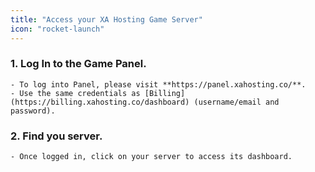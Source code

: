 ```yaml
---
title: "Access your XA Hosting Game Server"
icon: "rocket-launch"
---
```


### 1. **Log In to the Game Panel.**
    - To log into Panel, please visit **https://panel.xahosting.co/**.
    - Use the same credentials as [Billing](https://billing.xahosting.co/dashboard) (username/email and password).

### 2. **Find you server.**
    - Once logged in, click on your server to access its dashboard.